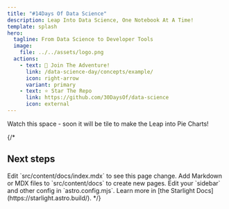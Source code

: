 ```yaml
---
title: "#14Days Of Data Science"
description: Leap Into Data Science, One Notebook At A Time!
template: splash
hero:
  tagline: From Data Science to Developer Tools
  image:
    file: ../../assets/logo.png
  actions:
    - text: 🚀 Join The Adventure!
      link: /data-science-day/concepts/example/
      icon: right-arrow
      variant: primary
    - text: ⭐️ Star The Repo 
      link: https://github.com/30DaysOf/data-science
      icon: external
---
```


Watch this space - soon it will be tile to make the Leap into Pie Charts!

{/*


## Next steps

<CardGrid >
	<Card title="Update content" icon="pencil">
		Edit `src/content/docs/index.mdx` to see this page change.
	</Card>
	<Card title="Add new content" icon="add-document">
		Add Markdown or MDX files to `src/content/docs` to create new pages.
	</Card>
	<Card title="Configure your site" icon="setting">
		Edit your `sidebar` and other config in `astro.config.mjs`.
	</Card>
	<Card title="Read the docs" icon="open-book">
		Learn more in [the Starlight Docs](https://starlight.astro.build/).
	</Card>
</CardGrid>
*/}
